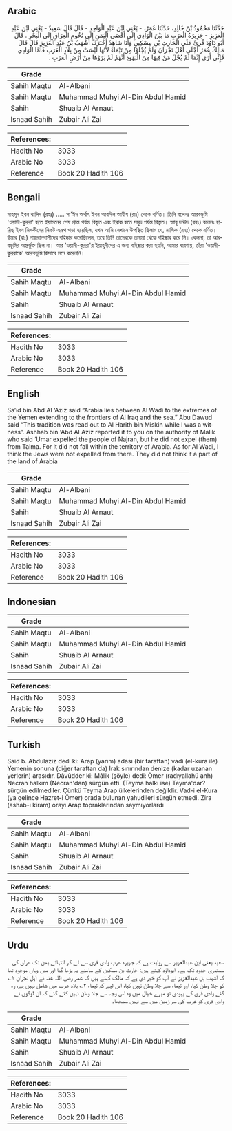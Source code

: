 ## Arabic


<div dir="rtl" lang="ar" style={{fontSize:'larger',backgroundColor:'#f8f9fa',padding:20}}>
حَدَّثَنَا مَحْمُودُ بْنُ خَالِدٍ، حَدَّثَنَا عُمَرُ، - يَعْنِي ابْنَ عَبْدِ الْوَاحِدِ - قَالَ قَالَ سَعِيدٌ - يَعْنِي ابْنَ عَبْدِ الْعَزِيزِ - جَزِيرَةُ الْعَرَبِ مَا بَيْنَ الْوَادِي إِلَى أَقْصَى الْيَمَنِ إِلَى تُخُومِ الْعِرَاقِ إِلَى الْبَحْرِ ‏.‏ قَالَ أَبُو دَاوُدَ قُرِئَ عَلَى الْحَارِثِ بْنِ مِسْكِينٍ وَأَنَا شَاهِدٌ أَخْبَرَكَ أَشْهَبُ بْنُ عَبْدِ الْعَزِيزِ قَالَ قَالَ مَالِكٌ عُمَرُ أَجْلَى أَهْلَ نَجْرَانَ وَلَمْ يُجْلَوْا مِنْ تَيْمَاءَ لأَنَّهَا لَيْسَتْ مِنْ بِلاَدِ الْعَرَبِ فَأَمَّا الْوَادِي فَإِنِّي أَرَى إِنَّمَا لَمْ يُجْلَ مَنْ فِيهَا مِنَ الْيَهُودِ أَنَّهُمْ لَمْ يَرَوْهَا مِنْ أَرْضِ الْعَرَبِ ‏.‏
</div>
<div style={{backgroundColor:'#f8f9fa',padding:20, marginBottom: 10}}><table> <thead> <tr> <th>Grade</th> <th></th> </tr> </thead> <tbody> <tr><td>Sahih Maqtu</td><td>Al-Albani</td></tr><tr><td>Sahih Maqtu</td><td>Muhammad Muhyi Al-Din Abdul Hamid</td></tr><tr><td>Sahih</td><td>Shuaib Al Arnaut</td></tr><tr><td>Isnaad Sahih</td><td>Zubair Ali Zai</td></tr></tbody></table><table> <thead> <tr> <th>References:</th> <th></th> </tr> </thead> <tbody><tr><td>Hadith No</td><td>3033</td></tr><tr><td>Arabic No</td><td>3033</td></tr><tr><td>Reference</td><td>Book 20 Hadith 106</td></tr></tbody></table></div>

## Bengali


<div dir="ltr" lang="bn" style={{fontSize:'larger',backgroundColor:'#f8f9fa',padding:20}}>
মাহমূদ ইবন খালিদ (রহঃ) ..... সা'ঈদ অর্থাৎ ইবন আবদিল আযীয (রাঃ) থেকে বর্ণিত। তিনি বলেনঃ আরবভূমি 'ওয়াদী-কুররা' হতে ইয়ামনের শেষ প্রান্ত পর্যন্ত বিস্তৃত এবং ইরাক হতে সমুদ্র পর্যন্ত বিস্তৃত। আবূ দাঊদ (রহঃ) বলেনঃ হারিছ ইবন মিসকীনের নিকট এরূপ পড়া হয়েছিল, যখন আমি সেখানে উপস্থিত ছিলাম যে, মালিক (রহঃ) থেকে বর্ণিত। উমার (রাঃ) নাজরানবাসীদের বহিষ্কার করেছিলেন, তবে তিনি তাদেরকে তায়মা থেকে বহিষ্কার করে নি। কেননা, তা আরবভূমির অন্তর্ভুক্ত ছিল না। আর 'ওয়াদী-কুররা'র ইয়াহূদীদের এ জন্য বহিষ্কার করা হয়নি, আমার ধারণায়, তাঁরা 'ওয়াদী-কুররাকে' আরবভূমি হিসাবে মনে করেননি।
</div>
<div style={{backgroundColor:'#f8f9fa',padding:20, marginBottom: 10}}><table> <thead> <tr> <th>Grade</th> <th></th> </tr> </thead> <tbody> <tr><td>Sahih Maqtu</td><td>Al-Albani</td></tr><tr><td>Sahih Maqtu</td><td>Muhammad Muhyi Al-Din Abdul Hamid</td></tr><tr><td>Sahih</td><td>Shuaib Al Arnaut</td></tr><tr><td>Isnaad Sahih</td><td>Zubair Ali Zai</td></tr></tbody></table><table> <thead> <tr> <th>References:</th> <th></th> </tr> </thead> <tbody><tr><td>Hadith No</td><td>3033</td></tr><tr><td>Arabic No</td><td>3033</td></tr><tr><td>Reference</td><td>Book 20 Hadith 106</td></tr></tbody></table></div>

## English


<div dir="ltr" lang="en" style={{fontSize:'larger',backgroundColor:'#f8f9fa',padding:20}}>
Sa’id bin Abd Al ‘Aziz said “Arabia lies between Al Wadi to the extremes of the Yemen extending to the frontiers of Al Iraq and the sea.” Abu Dawud said “This tradition was read out to Al Harith bin Miskin while I was a witness”. Ashhab bin ‘Abd Al Aziz reported it to you on the authority of Malik who said ‘Umar expelled the people of Najran, but he did not expel (them) from Taima. For it did not fall within the territory of Arabia. As for Al Wadi, I think the Jews were not expelled from there. They did not think it a part of the land of Arabia
</div>
<div style={{backgroundColor:'#f8f9fa',padding:20, marginBottom: 10}}><table> <thead> <tr> <th>Grade</th> <th></th> </tr> </thead> <tbody> <tr><td>Sahih Maqtu</td><td>Al-Albani</td></tr><tr><td>Sahih Maqtu</td><td>Muhammad Muhyi Al-Din Abdul Hamid</td></tr><tr><td>Sahih</td><td>Shuaib Al Arnaut</td></tr><tr><td>Isnaad Sahih</td><td>Zubair Ali Zai</td></tr></tbody></table><table> <thead> <tr> <th>References:</th> <th></th> </tr> </thead> <tbody><tr><td>Hadith No</td><td>3033</td></tr><tr><td>Arabic No</td><td>3033</td></tr><tr><td>Reference</td><td>Book 20 Hadith 106</td></tr></tbody></table></div>

## Indonesian


<div dir="ltr" lang="id" style={{fontSize:'larger',backgroundColor:'#f8f9fa',padding:20}}>

</div>
<div style={{backgroundColor:'#f8f9fa',padding:20, marginBottom: 10}}><table> <thead> <tr> <th>Grade</th> <th></th> </tr> </thead> <tbody> <tr><td>Sahih Maqtu</td><td>Al-Albani</td></tr><tr><td>Sahih Maqtu</td><td>Muhammad Muhyi Al-Din Abdul Hamid</td></tr><tr><td>Sahih</td><td>Shuaib Al Arnaut</td></tr><tr><td>Isnaad Sahih</td><td>Zubair Ali Zai</td></tr></tbody></table><table> <thead> <tr> <th>References:</th> <th></th> </tr> </thead> <tbody><tr><td>Hadith No</td><td>3033</td></tr><tr><td>Arabic No</td><td>3033</td></tr><tr><td>Reference</td><td>Book 20 Hadith 106</td></tr></tbody></table></div>

## Turkish


<div dir="ltr" lang="tr" style={{fontSize:'larger',backgroundColor:'#f8f9fa',padding:20}}>
Said b. Abdulaziz dedi ki: Arap (yarım) adası (bir taraftan) vadi (el-kura ile) Yemenin sonuna (diğer taraftan da) Irak sınırından denize (kadar uzanan yerlerin) arasıdır. Dâvûdder ki: Mâlik (şöyle) dedi: Ömer (radıyallahü anh) Necran halkım (Necran'dan) sürgün etti. (Teyma halkı ise) Teyma'dar? sürgün edilmediler. Çünkü Teyma Arap ülkelerinden değildir. Vad-i el-Kura (ya gelince Hazret-i Ömer) orada bulunan yahudileri sürgün etmedi. Zira (ashab-ı kiram) orayı Arap topraklarından saymıyorlardı
</div>
<div style={{backgroundColor:'#f8f9fa',padding:20, marginBottom: 10}}><table> <thead> <tr> <th>Grade</th> <th></th> </tr> </thead> <tbody> <tr><td>Sahih Maqtu</td><td>Al-Albani</td></tr><tr><td>Sahih Maqtu</td><td>Muhammad Muhyi Al-Din Abdul Hamid</td></tr><tr><td>Sahih</td><td>Shuaib Al Arnaut</td></tr><tr><td>Isnaad Sahih</td><td>Zubair Ali Zai</td></tr></tbody></table><table> <thead> <tr> <th>References:</th> <th></th> </tr> </thead> <tbody><tr><td>Hadith No</td><td>3033</td></tr><tr><td>Arabic No</td><td>3033</td></tr><tr><td>Reference</td><td>Book 20 Hadith 106</td></tr></tbody></table></div>

## Urdu


<div dir="rtl" lang="ur" style={{fontSize:'larger',backgroundColor:'#f8f9fa',padding:20}}>
سعید یعنی ابن عبدالعزیز سے روایت ہے کہ جزیرہ عرب وادی قریٰ سے لے کر انتہائے یمن تک عراق کی سمندری حدود تک ہے۔ ابوداؤد کہتے ہیں: حارث بن مسکین کے سامنے یہ پڑھا گیا اور میں وہاں موجود تھا کہ اشہب بن عبدالعزیز نے آپ کو خبر دی ہے کہ مالک کہتے ہیں کہ عمر رضی اللہ عنہ نے اہل نجران ۱؎ کو جلا وطن کیا، اور تیماء سے جلا وطن نہیں کیا، اس لیے کہ تیماء ۲؎ بلاد عرب میں شامل نہیں ہے، رہ گئے وادی قریٰ کے یہودی تو میرے خیال میں وہ اس وجہ سے جلا وطن نہیں کئے گئے کہ ان لوگوں نے وادی قری کو عرب کی سر زمین میں سے نہیں سمجھا۔
</div>
<div style={{backgroundColor:'#f8f9fa',padding:20, marginBottom: 10}}><table> <thead> <tr> <th>Grade</th> <th></th> </tr> </thead> <tbody> <tr><td>Sahih Maqtu</td><td>Al-Albani</td></tr><tr><td>Sahih Maqtu</td><td>Muhammad Muhyi Al-Din Abdul Hamid</td></tr><tr><td>Sahih</td><td>Shuaib Al Arnaut</td></tr><tr><td>Isnaad Sahih</td><td>Zubair Ali Zai</td></tr></tbody></table><table> <thead> <tr> <th>References:</th> <th></th> </tr> </thead> <tbody><tr><td>Hadith No</td><td>3033</td></tr><tr><td>Arabic No</td><td>3033</td></tr><tr><td>Reference</td><td>Book 20 Hadith 106</td></tr></tbody></table></div>